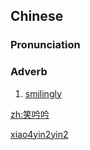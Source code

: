 ==Chinese==
{{zh-forms}}

===Pronunciation===
{{zh-pron
|m=xiàoyínyín
|cat=adv
}}

===Adverb===
{{zh-adv}}

# {{lb|zh|literary}} [[smilingly]]

[[Category:Mandarin literary terms|xiao4yin2yin2]]

[[zh:笑吟吟]]